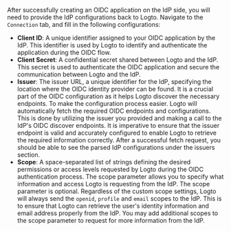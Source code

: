 After successfully creating an OIDC application on the IdP side, you will need to provide the IdP configurations back to Logto. Navigate to the `Connection` tab, and fill in the following configurations:

- **Client ID**: A unique identifier assigned to your OIDC application by the IdP. This identifier is used by Logto to identify and authenticate the application during the OIDC flow.
- **Client Secret**: A confidential secret shared between Logto and the IdP. This secret is used to authenticate the OIDC application and secure the communication between Logto and the IdP.
- **Issuer**: The issuer URL, a unique identifier for the IdP, specifying the location where the OIDC identity provider can be found. It is a crucial part of the OIDC configuration as it helps Logto discover the necessary endpoints.
  To make the configuration process easier. Logto will automatically fetch the required OIDC endpoints and configurations. This is done by utilizing the issuer you provided and making a call to the IdP's OIDC discover endpoints. It is imperative to ensure that the issuer endpoint is valid and accurately configured to enable Logto to retrieve the required information correctly.
  After a successful fetch request, you should be able to see the parsed IdP configurations under the issuers section.
- **Scope**: A space-separated list of strings defining the desired permissions or access levels requested by Logto during the OIDC authentication process. The scope parameter allows you to specify what information and access Logto is requesting from the IdP.
  The scope parameter is optional. Regardless of the custom scope settings, Logto will always send the `openid`, `profile` and `email` scopes to the IdP.
  This is to ensure that Logto can retrieve the user's identity information and email address properly from the IdP. You may add additional scopes to the scope parameter to request for more information from the IdP.
